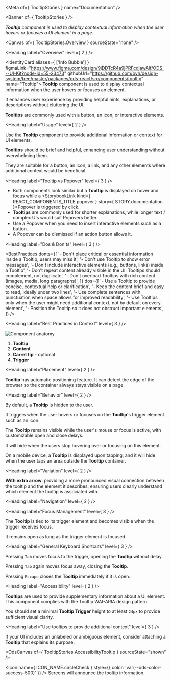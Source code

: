 
<Meta of={ TooltipStories } name="Documentation" />

<Banner of={ TooltipStories } />

_**Tooltip** component is used to display contextual information when the user hovers or focuses a UI element in a page._

<Canvas of={ TooltipStories.Overview } sourceState="none" />

<Heading label="Overview" level={ 2 } />

<IdentityCard aliases={ ['Info Bubble'] }
              figmaLink="https://www.figma.com/design/9jDDTcR4a9jPRFcdjawAlf/ODS---UI-Kit?node-id=55-23473"
              githubUrl="https://github.com/ovh/design-system/tree/master/packages/ods-react/src/components/tooltip"
              name="Tooltip">
  **Tooltip** component is used to display contextual information when the user hovers or focuses an element.

  It enhances user experience by providing helpful hints, explanations, or descriptions without cluttering the UI.

  **Tooltips** are commonly used with a button, an icon, or interactive elements.
</IdentityCard>

<Heading label="Usage" level={ 2 } />

Use the **Tooltip** component to provide additional information or context for UI elements.

**Tooltips** should be brief and helpful, enhancing user understanding without overwhelming them.

They are suitable for a button, an icon, a link, and any other elements where additional context would be beneficial.

<Heading label="Tooltip vs Popover" level={ 3 } />

- Both components look similar but a **Tooltip** is displayed on hover and focus while a <StorybookLink kind={ REACT_COMPONENTS_TITLE.popover } story={ STORY.documentation }>Popover</StorybookLink> is triggered by click.
- **Tooltips** are commonly used for shorter explanations, while longer text / complex UIs would suit Popovers better.
- Use a Popover when you need to insert interactive elements such as a button.
- A Popover can be dismissed if an action button allows it.

<Heading label="Dos & Don'ts" level={ 3 } />

<BestPractices
  donts={[
    '- Don\'t place critical or essential information inside a Tooltip, users may miss it',
    '- Don\'t use Tooltip to show error messages',
    '- Don\'t include interactive elements (e.g., buttons, links) inside a Tooltip',
    '- Don\'t repeat content already visible in the UI. Tooltips should complement, not duplicate',
    '- Don\'t overload Tooltips with rich content (images, media, long paragraphs)',
  ]}
  dos={[
    '- Use a Tooltip to provide concise, contextual help or clarification',
    '- Keep the content brief and easy to read, ideally under two lines',
    '- Use complete sentences with punctuation when space allows for improved readability',
    '- Use Tooltips only when the user might need additional context, not by default on every element',
    '- Position the Tooltip so it does not obstruct important elements',
  ]}
/>

<Heading label="Best Practices in Context" level={ 3 } />

![Component anatomy](components/tooltip/anatomy.png "Component anatomy")

1. **Tooltip**
2. **Content**
3. **Carret tip** - optional
4. **Trigger**

<Heading label="Placement" level={ 2 } />

**Tooltip** has automatic positioning feature. It can detect the edge of the browser so the container always stays visible on a page.

<Heading label="Behavior" level={ 2 } />

By default, a **Tooltip** is hidden to the user.

It triggers when the user hovers or focuses on the **Tooltip**'s trigger element such as an icon.

The **Tooltip** remains visible while the user's mouse or focus is active, with customizable open and close delays.

It will hide when the users stop hovering over or focusing on this element.

On a mobile device, a **Tooltip** is displayed upon tapping, and it will hide when the user taps an area outside the **Tooltip** container.

<Heading label="Variation" level={ 2 } />

**With extra arrow**: providing a more pronounced visual connection between the tooltip and the element it describes, ensuring users clearly understand which element the tooltip is associated with.

<Heading label="Navigation" level={ 2 } />

<Heading label="Focus Management" level={ 3 } />

The **Tooltip** is tied to its trigger element and becomes visible when the trigger receives focus.

It remains open as long as the trigger element is focused.

<Heading label="General Keyboard Shortcuts" level={ 3 } />

Pressing `Tab` moves focus to the trigger, opening the **Tooltip** without delay.

Pressing `Tab` again moves focus away, closing the **Tooltip**.

Pressing `Escape` closes the **Tooltip** immediately if it is open.

<Heading label="Accessibility" level={ 2 } />

**Tooltips** are used to provide supplementary information about a UI element.
This component complies with the <ExternalLink href="https://developer.mozilla.org/en-US/docs/Web/Accessibility/ARIA/Reference/Roles/tooltip_role">Tooltip WAI-ARIA design pattern</ExternalLink>.

You should set a minimal **Tooltip Trigger** height to at least `24px` to provide sufficient visual clarity.

<Heading label="Use tooltips to provide additional context" level={ 3 } />

If your UI includes an unlabeled or ambiguous element, consider attaching a **Tooltip** that explains its purpose.

<OdsCanvas of={ TooltipStories.AccessibilityTooltip } sourceState="shown" />

<Icon name={ ICON_NAME.circleCheck }
      style={{ color: 'var(--ods-color-success-500)' }} /> Screens will announce the tooltip information.
